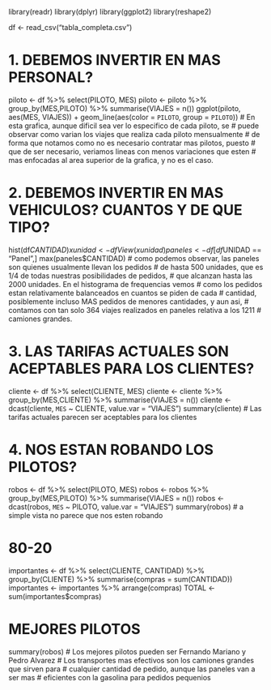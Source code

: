 library(readr)
library(dplyr)
library(ggplot2)
library(reshape2)

df <- read_csv("tabla_completa.csv")

# 1. DEBEMOS INVERTIR EN MAS PERSONAL?
piloto <- df %>% select(PILOTO, MES)
piloto <- piloto %>% group_by(MES,PILOTO) %>% summarise(VIAJES = n())
ggplot(piloto, aes(MES, VIAJES)) +
  geom_line(aes(color = `PILOTO`, group = `PILOTO`))
# En esta grafica, aunque dificil sea ver lo especifico de cada piloto, se
# puede observar como varian los viajes que realiza cada piloto mensualmente
# de forma que notamos como no es necesario contratar mas pilotos, puesto
# que de ser necesario, veriamos lineas con menos variaciones que esten
# mas enfocadas al area superior de la grafica, y no es el caso. 

# 2. DEBEMOS INVERTIR EN MAS VEHICULOS? CUANTOS Y DE QUE TIPO?
hist(df$CANTIDAD)
xunidad <- df %>% select(UNIDAD) %>% group_by(UNIDAD) %>% summarise(n = n())
View(xunidad)
paneles <- df[df$UNIDAD == "Panel",]
max(paneles$CANTIDAD)
# como podemos observar, las paneles son quienes usualmente llevan los pedidos
# de hasta 500 unidades, que es 1/4 de todas nuestras posibilidades de pedidos,
# que alcanzan hasta las 2000 unidades. En el histograma de frequencias vemos
# como los pedidos estan relativamente balanceados en cuantos se piden de cada
# cantidad, posiblemente incluso MAS pedidos de menores cantidades, y aun asi, 
# contamos con tan solo 364 viajes realizados en paneles relativa a los 1211
# camiones grandes.

# 3. LAS TARIFAS ACTUALES SON ACEPTABLES PARA LOS CLIENTES?
cliente <- df %>% select(CLIENTE, MES)
cliente <- cliente %>% group_by(MES,CLIENTE) %>% summarise(VIAJES = n())
cliente <- dcast(cliente, `MES` ~ CLIENTE, value.var = "VIAJES")
summary(cliente)
# Las tarifas actuales parecen ser aceptables para los clientes

# 4. NOS ESTAN ROBANDO LOS PILOTOS?
robos <- df %>% select(PILOTO, MES)
robos <- robos %>% group_by(MES,PILOTO) %>% summarise(VIAJES = n())
robos <- dcast(robos, `MES` ~ PILOTO, value.var = "VIAJES")
summary(robos)
# a simple vista no parece que nos esten robando

# 80-20
importantes <- df %>% select(CLIENTE, CANTIDAD) %>% group_by(CLIENTE) %>% summarise(compras = sum(CANTIDAD))
importantes <- importantes %>% arrange(compras)
TOTAL <- sum(importantes$compras)

# MEJORES PILOTOS
summary(robos)
# Los mejores pilotos pueden ser Fernando Mariano y Pedro Alvarez
# Los transportes mas efectivos son los camiones grandes que sirven para 
# cualquier cantidad de pedido, aunque las paneles van a ser mas
# eficientes con la gasolina para pedidos pequenios
